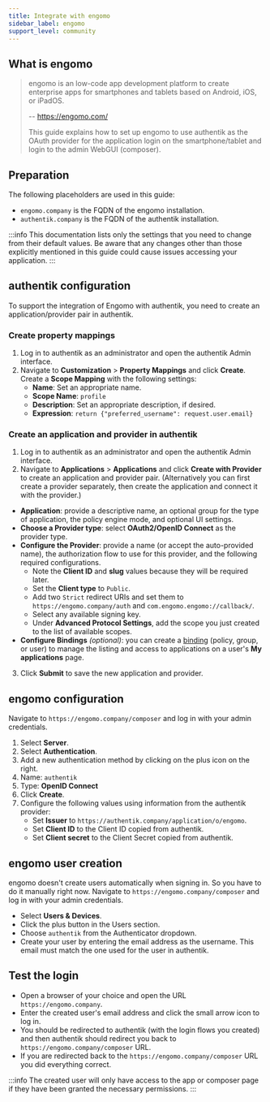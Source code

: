 ```yaml
---
title: Integrate with engomo
sidebar_label: engomo
support_level: community
---
```


## What is engomo

> engomo is an low-code app development platform to create enterprise apps for smartphones and tablets based on Android, iOS, or iPadOS.
>
> -- https://engomo.com/
>
> This guide explains how to set up engomo to use authentik as the OAuth provider for the application login on the smartphone/tablet and login to the admin WebGUI (composer).

## Preparation

The following placeholders are used in this guide:

- `engomo.company` is the FQDN of the engomo installation.
- `authentik.company` is the FQDN of the authentik installation.

:::info
This documentation lists only the settings that you need to change from their default values. Be aware that any changes other than those explicitly mentioned in this guide could cause issues accessing your application.
:::

## authentik configuration

To support the integration of Engomo with authentik, you need to create an application/provider pair in authentik.

### Create property mappings

1. Log in to authentik as an administrator and open the authentik Admin interface.
2. Navigate to **Customization** > **Property Mappings** and click **Create**. Create a **Scope Mapping** with the following settings:
    - **Name**: Set an appropriate name.
    - **Scope Name**: `profile`
    - **Description**: Set an appropriate description, if desired.
    - **Expression**: `return {"preferred_username": request.user.email}`

### Create an application and provider in authentik

1. Log in to authentik as an administrator and open the authentik Admin interface.
2. Navigate to **Applications** > **Applications** and click **Create with Provider** to create an application and provider pair. (Alternatively you can first create a provider separately, then create the application and connect it with the provider.)

- **Application**: provide a descriptive name, an optional group for the type of application, the policy engine mode, and optional UI settings.
- **Choose a Provider type**: select **OAuth2/OpenID Connect** as the provider type.
- **Configure the Provider**: provide a name (or accept the auto-provided name), the authorization flow to use for this provider, and the following required configurations.
    - Note the **Client ID** and **slug** values because they will be required later.
    - Set the **Client type** to `Public`.
    - Add two `Strict` redirect URIs and set them to `https://engomo.company/auth` and `com.engomo.engomo://callback/`.
    - Select any available signing key.
    - Under **Advanced Protocol Settings**, add the scope you just created to the list of available scopes.
- **Configure Bindings** _(optional)_: you can create a [binding](/docs/add-secure-apps/flows-stages/bindings/) (policy, group, or user) to manage the listing and access to applications on a user's **My applications** page.

3. Click **Submit** to save the new application and provider.

## engomo configuration

Navigate to `https://engomo.company/composer` and log in with your admin credentials.

1. Select **Server**.
2. Select **Authentication**.
3. Add a new authentication method by clicking on the plus icon on the right.
4. Name: `authentik`
5. Type: **OpenID Connect**
6. Click **Create**.
7. Configure the following values using information from the authentik provider:
    - Set **Issuer** to `https://authentik.company/application/o/engomo`.
    - Set **Client ID** to the Client ID copied from authentik.
    - Set **Client secret** to the Client Secret copied from authentik.

## engomo user creation

engomo doesn't create users automatically when signing in. So you have to do it manually right now.
Navigate to `https://engomo.company/composer` and log in with your admin credentials.

- Select **Users & Devices**.
- Click the plus button in the Users section.
- Choose `authentik` from the Authenticator dropdown.
- Create your user by entering the email address as the username. This email must match the one used for the user in authentik.

## Test the login

- Open a browser of your choice and open the URL `https://engomo.company`.
- Enter the created user's email address and click the small arrow icon to log in.
- You should be redirected to authentik (with the login flows you created) and then authentik should redirect you back to `https://engomo.company/composer` URL.
- If you are redirected back to the `https://engomo.company/composer` URL you did everything correct.

:::info
The created user will only have access to the app or composer page if they have been granted the necessary permissions.
:::
